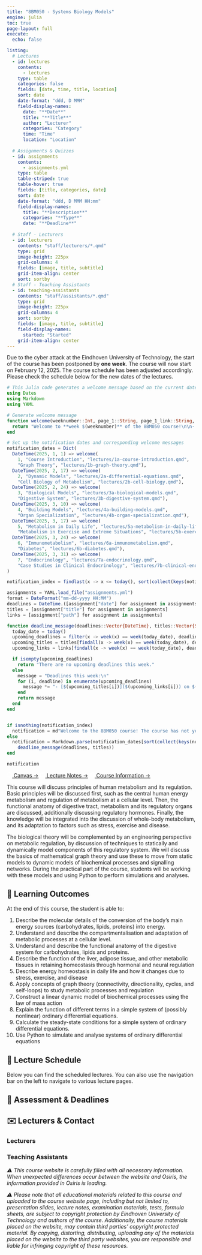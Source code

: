 ```yaml
---
title: "8BM050 - Systems Biology Models"
engine: julia
toc: true
page-layout: full
execute:
  echo: false

listing:
  # Lectures
  - id: lectures
    contents: 
      - lectures
    type: table
    categories: false
    fields: [date, time, title, location]
    sort: date
    date-format: "ddd, D MMM"
    field-display-names:
      date: "**Date**"
      title: "**Title**" 
      author: "Lecturer"
      categories: "Category"
      time: "Time"
      location: "Location"
  
  # Assignments & Quizzes
  - id: assignments
    contents:
      - assignments.yml
    type: table
    table-striped: true
    table-hover: true
    fields: [title, categories, date]
    sort: date
    date-format: "ddd, D MMM HH:mm"
    field-display-names:
      title: "**Description**" 
      categories: "**Type**"
      date: "**Deadline**"
  
  # Staff - Lecturers
  - id: lecturers
    contents: "staff/lecturers/*.qmd"
    type: grid
    image-height: 225px
    grid-columns: 4
    fields: [image, title, subtitle]
    grid-item-align: center
    sort: sortby
  # Staff - Teaching Assistants
  - id: teaching-assistants
    contents: "staff/assistants/*.qmd"
    type: grid
    image-height: 225px
    grid-columns: 4
    sort: sortby
    fields: [image, title, subtitle]
    field-display-names: 
      started: "Started"
    grid-item-align: center
---
```


::: {.callout-caution title="Information regarding the postponement of the course"}
Due to the cyber attack at the Eindhoven University of Technology, the start of the course has been postponed by **one week**. The course will now start on February 12, 2025. The course schedule has been adjusted accordingly. Please check the schedule below for the new dates of the lectures.
:::

::: {.callout-note title="Welcome to the 8BM050 course!"}
```julia
# This Julia code generates a welcome message based on the current date
using Dates
using Markdown
using YAML

# Generate welcome message
function welcome(weeknumber::Int, page_1::String, page_1_link::String, page_2::String, page_2_link::String)
  return "Welcome to **week $(weeknumber)** of the 8BM050 course!\n\n- Lecture A: [$(page_1)]($(page_1_link))\n\n- Lecture B: [$(page_2)]($(page_2_link))"
end

# Set up the notification dates and corresponding welcome messages
notification_dates = Dict(
  DateTime(2025, 1, 1) => welcome(
    1, "Course Introduction", "lectures/1a-course-introduction.qmd",
    "Graph Theory", "lectures/1b-graph-theory.qmd"),
  DateTime(2025, 2, 17) => welcome(
    2, "Dynamic Models", "lectures/2a-differential-equations.qmd",
    "Cell Biology of Metabolism", "lectures/2b-cell-biology.qmd"),
  DateTime(2025, 2, 24) => welcome(
    3, "Biological Models", "lectures/3a-biological-models.qmd",
    "Digestive System", "lectures/3b-digestive-system.qmd"),
  DateTime(2025, 3, 10) => welcome(
    4, "Building Models", "lectures/4a-building-models.qmd",
    "Organ Specialization", "lectures/4b-organ-specialization.qmd"),
  DateTime(2025, 3, 17) => welcome(
    5, "Metabolism in Daily Life", "lectures/5a-metabolism-in-daily-life.qmd",
    "Metabolism in Exercise and Extreme Situations", "lectures/5b-exercise-and-extreme-situations.qmd"),
  DateTime(2025, 3, 24) => welcome(
    6, "Immunometabolism", "lectures/6a-immunometabolism.qmd",
    "Diabetes", "lectures/6b-diabetes.qmd"),
  DateTime(2025, 3, 31) => welcome(
    7, "Endocrinology", "lectures/7a-endocrinology.qmd",
    "Case Studies in Clinical Endocrinology", "lectures/7b-clinical-endocrinology.qmd"),
)

notification_index = findlast(x -> x <= today(), sort(collect(keys(notification_dates))))

assignments = YAML.load_file("assignments.yml")
format = DateFormat("mm-dd-yyyy HH:MM")
deadlines = DateTime.([assignment["date"] for assignment in assignments], format)
titles = [assignment["title"] for assignment in assignments]
links = [assignment["path"] for assignment in assignments]

function deadline_message(deadlines::Vector{DateTime}, titles::Vector{String})
  today_date = today()
  upcoming_deadlines = filter(x -> week(x) == week(today_date), deadlines)
  upcoming_titles = titles[findall(x -> week(x) == week(today_date), deadlines)]
  upcoming_links = links[findall(x -> week(x) == week(today_date), deadlines)]

  if isempty(upcoming_deadlines)
    return "There are no upcoming deadlines this week."
  else
    message = "Deadlines this week:\n"
    for (i, deadline) in enumerate(upcoming_deadlines)
      message *= "- [$(upcoming_titles[i])]($(upcoming_links[i])) on $(Dates.format(deadline, "d U, yyyy"))\n"
    end
    return message
  end
end


if isnothing(notification_index)
  notification = md"Welcome to the 8BM050 course! The course has not yet started."
else
  notification = Markdown.parse(notification_dates[sort(collect(keys(notification_dates)))[notification_index]]*"\n\n"*
    deadline_message(deadlines, titles))
end

notification
```
:::

[<svg fill="#FFFFFF" width="14" height="14" viewBox="0 0 1920 1920" xmlns="http://www.w3.org/2000/svg">
    <path d="M958.568 277.97C1100.42 277.97 1216.48 171.94 1233.67 34.3881 1146.27 12.8955 1054.57 0 958.568 0 864.001 0 770.867 12.8955 683.464 34.3881 700.658 171.94 816.718 277.97 958.568 277.97ZM35.8207 682.031C173.373 699.225 279.403 815.285 279.403 957.136 279.403 1098.99 173.373 1215.05 35.8207 1232.24 12.8953 1144.84 1.43262 1051.7 1.43262 957.136 1.43262 862.569 12.8953 769.434 35.8207 682.031ZM528.713 957.142C528.713 1005.41 489.581 1044.55 441.31 1044.55 393.038 1044.55 353.907 1005.41 353.907 957.142 353.907 908.871 393.038 869.74 441.31 869.74 489.581 869.74 528.713 908.871 528.713 957.142ZM1642.03 957.136C1642.03 1098.99 1748.06 1215.05 1885.61 1232.24 1908.54 1144.84 1920 1051.7 1920 957.136 1920 862.569 1908.54 769.434 1885.61 682.031 1748.06 699.225 1642.03 815.285 1642.03 957.136ZM1567.51 957.142C1567.51 1005.41 1528.38 1044.55 1480.11 1044.55 1431.84 1044.55 1392.71 1005.41 1392.71 957.142 1392.71 908.871 1431.84 869.74 1480.11 869.74 1528.38 869.74 1567.51 908.871 1567.51 957.142ZM958.568 1640.6C816.718 1640.6 700.658 1746.63 683.464 1884.18 770.867 1907.11 864.001 1918.57 958.568 1918.57 1053.14 1918.57 1146.27 1907.11 1233.67 1884.18 1216.48 1746.63 1100.42 1640.6 958.568 1640.6ZM1045.98 1480.11C1045.98 1528.38 1006.85 1567.51 958.575 1567.51 910.304 1567.51 871.172 1528.38 871.172 1480.11 871.172 1431.84 910.304 1392.71 958.575 1392.71 1006.85 1392.71 1045.98 1431.84 1045.98 1480.11ZM1045.98 439.877C1045.98 488.148 1006.85 527.28 958.575 527.28 910.304 527.28 871.172 488.148 871.172 439.877 871.172 391.606 910.304 352.474 958.575 352.474 1006.85 352.474 1045.98 391.606 1045.98 439.877ZM1441.44 1439.99C1341.15 1540.29 1333.98 1697.91 1418.52 1806.8 1579 1712.23 1713.68 1577.55 1806.82 1418.5 1699.35 1332.53 1541.74 1339.7 1441.44 1439.99ZM1414.21 1325.37C1414.21 1373.64 1375.08 1412.77 1326.8 1412.77 1278.53 1412.77 1239.4 1373.64 1239.4 1325.37 1239.4 1277.1 1278.53 1237.97 1326.8 1237.97 1375.08 1237.97 1414.21 1277.1 1414.21 1325.37ZM478.577 477.145C578.875 376.846 586.039 219.234 501.502 110.339 341.024 204.906 206.338 339.592 113.203 498.637 220.666 584.607 378.278 576.01 478.577 477.145ZM679.155 590.32C679.155 638.591 640.024 677.723 591.752 677.723 543.481 677.723 504.349 638.591 504.349 590.32 504.349 542.048 543.481 502.917 591.752 502.917 640.024 502.917 679.155 542.048 679.155 590.32ZM1440 475.712C1540.3 576.01 1697.91 583.174 1806.8 498.637 1712.24 338.159 1577.55 203.473 1418.51 110.339 1332.54 217.801 1341.13 375.413 1440 475.712ZM1414.21 590.32C1414.21 638.591 1375.08 677.723 1326.8 677.723 1278.53 677.723 1239.4 638.591 1239.4 590.32 1239.4 542.048 1278.53 502.917 1326.8 502.917 1375.08 502.917 1414.21 542.048 1414.21 590.32ZM477.145 1438.58C376.846 1338.28 219.234 1331.12 110.339 1415.65 204.906 1576.13 339.593 1710.82 498.637 1805.39 584.607 1696.49 577.443 1538.88 477.145 1438.58ZM679.155 1325.37C679.155 1373.64 640.024 1412.77 591.752 1412.77 543.481 1412.77 504.349 1373.64 504.349 1325.37 504.349 1277.1 543.481 1237.97 591.752 1237.97 640.024 1237.97 679.155 1277.1 679.155 1325.37Z"/> </svg> Canvas →]({{< var canvas >}}){.btn .btn-danger role="button" data-toggle="tooltip" title="Canvas Page"}
[<svg fill="#FFFFFF" width="14" height="14" viewBox="0 0 24 24" xmlns="http://www.w3.org/2000/svg" fill-rule="evenodd" clip-rule="evenodd"><path d="M22 24h-17c-1.657 0-3-1.343-3-3v-18c0-1.657 1.343-3 3-3h17v24zm-2-4h-14.505c-1.375 0-1.375 2 0 2h14.505v-2zm0-18h-15v16h15v-16zm-3 3v3h-9v-3h9z"/></svg> Lecture Notes →](https://github.com/8BM050/lecture-notes/releases/latest/download/main.pdf){.btn .btn-success .mr-4 }
[<svg fill="#FFFFFF" version="1.1" id="Capa_1" xmlns="http://www.w3.org/2000/svg" xmlns:xlink="http://www.w3.org/1999/xlink" 
	 width="14" height="14" viewBox="0 0 416.979 416.979"
	 xml:space="preserve">
<g>
	<path d="M356.004,61.156c-81.37-81.47-213.377-81.551-294.848-0.182c-81.47,81.371-81.552,213.379-0.181,294.85
		c81.369,81.47,213.378,81.551,294.849,0.181C437.293,274.636,437.375,142.626,356.004,61.156z M237.6,340.786
		c0,3.217-2.607,5.822-5.822,5.822h-46.576c-3.215,0-5.822-2.605-5.822-5.822V167.885c0-3.217,2.607-5.822,5.822-5.822h46.576
		c3.215,0,5.822,2.604,5.822,5.822V340.786z M208.49,137.901c-18.618,0-33.766-15.146-33.766-33.765
		c0-18.617,15.147-33.766,33.766-33.766c18.619,0,33.766,15.148,33.766,33.766C242.256,122.755,227.107,137.901,208.49,137.901z"/>
</g>
</svg> Course Information →](info/info.qmd){.btn .btn-other .mr-4 }

This course will discuss principles of human metabolism and its regulation. Basic principles will be discussed first, such as the central human energy metabolism and regulation of metabolism at a cellular level. Then, the functional anatomy of digestive tract, metabolism and its regulatory organs are discussed, additionally discussing regulatory hormones. Finally, the knowledge will be integrated into the discussion of whole-body metabolism, and its adaptation to factors such as stress, exercise and disease. 

The biological theory will be complemented by an engineering perspective on metabolic regulation, by discussion of techniques to statically and dynamically model components of this regulatory system. We will discuss the basics of mathematical graph theory and use these to move from static models to dynamic models of biochemical processes and signalling networks. During the practical part of the course, students will be working with these models and using Python to perform simulations and analyses.

## 🏁 Learning Outcomes
At the end of this course, the student is able to:

1.  Describe the molecular details of the conversion of the body's main energy sources (carbohydrates, lipids, proteins) into energy.
2.  Understand and describe the compartmentalisation and adaptation of metabolic processes at a cellular level.
3.  Understand and describe the functional anatomy of the digestive system for carbohydrates, lipids and proteins.
4.  Describe the function of the liver, adipose tissue, and other metabolic tissues in retaining homeostasis through hormonal and neural regulation
5.  Describe energy homeostasis in daily life and how it changes due to stress, exercise, and disease
6.  Apply concepts of graph theory (connectivity, directionality, cycles, and self-loops) to study metabolic processes and regulation
7.  Construct a linear dynamic model of biochemical processes using the law of mass action
8.  Explain the function of different terms in a simple system of (possibly nonlinear) ordinary differential equations.
9.  Calculate the steady-state conditions for a simple system of ordinary differential equations.
10. Use Python to simulate and analyse systems of ordinary differential equations

## 📅 Lecture Schedule
Below you can find the scheduled lectures. You can also use the navigation bar on the left to navigate to various lecture pages.

:::{#lectures}
:::

## 📝 Assessment & Deadlines
:::{#assignments}
:::
<!-- The assessments for this course have been scheduled per week, and can be found in the following table.

|                | Week 1  | Week 2 | Week 3 | Week 4 | Week 5 | Week 6 | Week 7 | Week 8 | Examination period | 
|----------------|---------| ------ | ------ | ------ | ------ | ------ | ------ | ------ | ------------------ | 
| [Weekly quizzes](https://canvas.tue.nl/courses/27578/quizzes) | Week 1 | Week 2| Week 3| Week 4 | Week 5 |  |  | | |
| [Resit quizzes](https://canvas.tue.nl/courses/27578/quizzes)  |   | Week 1 - Resit| Week 2 - Resit | Week 3 - Resit | Week 4 - Resit | Week 5 - Resit |  |   |   |
| Assignment     |         | [Part 1](https://canvas.tue.nl/courses/27578/assignments/123908) | [Part 1](https://canvas.tue.nl/courses/27578/assignments/123908) | [Part 2](https://canvas.tue.nl/courses/27578/assignments/123909) | [Part 2](https://canvas.tue.nl/courses/27578/assignments/123909) | [Part 2](https://canvas.tue.nl/courses/27578/assignments/123909) |  |   |  |
| Final Exam     |    |   | | | | | | | Exam |

: {tbl-colwidths="[19, 9, 9, 9, 9, 9, 9, 9, 9, 9]" .striped .hover} -->

## ✉️ Lecturers & Contact
### Lecturers
:::{#lecturers}
:::

### Teaching Assistants
:::{#teaching-assistants}
:::

_⚠ This course website is carefully filled with all necessary information. When unexpected differences occur between the website and Osiris, the information provided in Osiris is leading._

_⚠ Please note that all educational materials related to this course and uploaded to the course website page, including but not limited to, presentation slides, lecture notes, examination materials, tests, formula sheets, are subject to copyright protection by Eindhoven University of Technology and authors of the course. Additionally, the course materials placed on the website, may contain third parties’ copyright protected material. By copying, distorting, distributing, uploading any of the materials placed on the website to the third party websites, you are responsible and liable for infringing copyright of these resources._




